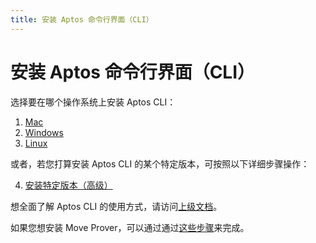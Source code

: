 ```yaml
---
title: 安装 Aptos 命令行界面（CLI）
---
```


# 安装 Aptos 命令行界面（CLI）

选择要在哪个操作系统上安装 Aptos CLI：

1. [Mac](install-cli/install-cli-mac.mdx)
2. [Windows](install-cli/install-cli-windows.mdx)
3. [Linux](install-cli/install-cli-linux.mdx)

或者，若您打算安装 Aptos CLI 的某个特定版本，可按照以下详细步骤操作：

4. [安装特定版本（高级）](install-cli/install-cli-specific-version.mdx)

想全面了解 Aptos CLI 的使用方式，请访问[上级文档](../cli.mdx)。

如果您想安装 Move Prover，可以通过通过[这些步骤](setup-cli/install-move-prover.mdx)来完成。
